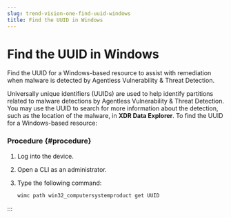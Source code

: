 ```yaml
---
slug: trend-vision-one-find-uuid-windows
title: Find the UUID in Windows
---
```

# Find the UUID in Windows

Find the UUID for a Windows-based resource to assist with remediation when malware is detected by Agentless Vulnerability & Threat Detection.

Universally unique identifiers (UUIDs) are used to help identify partitions related to malware detections by Agentless Vulnerability & Threat Detection. You may use the UUID to search for more information about the detection, such as the location of the malware, in **XDR Data Explorer**. To find the UUID for a Windows-based resource:

### Procedure {#procedure}

1.  Log into the device.

2.  Open a CLI as an administrator.

3.  Type the following command:

    ```bash
    wimc path win32_computersystemproduct get UUID
    ```
:::
